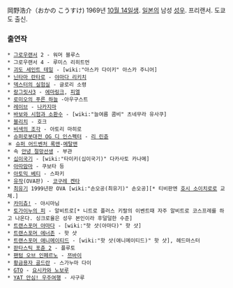 岡野浩介（おかの こうすけ)
1969년 [[10월 14일]]생. [[일본]]의 남성 [[성우]]. 프리랜서. 도쿄도 출신.

=== 출연작 ===
 * [[그로우랜서]] 2 - 워머 블루스
 * 그로우랜서 4 - 루미스 리히트먼
 * [[괴도 세인트 테일]] - [wiki:"아스카 다이키" 아스카 주니어]
 * [[닌타마 란타로]] - [[야마다 리키치]]
 * [[덱스터의 실험실]] - 글로리 소령
 * [[랑그릿사3]] - [[에마링크]], [[피엘]]
 * [[로미오의 푸른 하늘]] -아우구스트
 * [[레이브]] - [[나카지마]]
 * [[바보와 시험과 소환수]] - [wiki:"늘여름 콤비" 츠네무라 유사쿠]
 * [[블리치]] - 호크
 * [[비색의 조각]] - 아토리 마히로
 * [[슈퍼로봇대전 OG 디 인스펙터]] - [[리 린쥰]]
 ＊ [[슈퍼 어드벤처 록맨]]-[[메탈맨]]
 * 속 [[안녕 절망선생]] - 부관
 * [[십이국기]] - [wiki:"타이키(십이국기)" 다카사토 카나메]
 * [[아따맘마]] - 쿠보타 등
 * [[아토믹 베티]] - 스파키
 * [[유작]](OVA판) - [[코구레 켄타]]
 * [[최유기]] 1999년판 OVA [wiki:"손오공(최유기)" 손오공][* 티비판엔 [[호시 소이치로]]로 교체.]
 * [[카미츄!]] - 야시마님
 * [[토가이누의 피]] - 알비트로[* 니트로 플러스 키랄의 이벤트때 자주 알비트로 코스프레를 하고 나온다. 싱크로율은 성우 본인이라 후덜덜한 수준]
 * [[트랜스포머 아마다]] - [wiki:"핫 샷(아마다)" 핫 샷]
 * [[트랜스포머 에너존]] - 핫 샷
 * [[트랜스포머 애니메이티드]] - [wiki:"핫 샷(애니메이티드)" 핫 샷], 헤드마스터
 * [[판타스틱 포츈 2]] - 플루토
 * [[팬텀 오브 인페르노]] - [[쯔바이]]
 * [[황금용자 골드란]] - 스가누마 다이
 * [[GTO]] - [[요시카와 노보루]]
 * [[YAT 안심! 우주여행]] - 사구루
